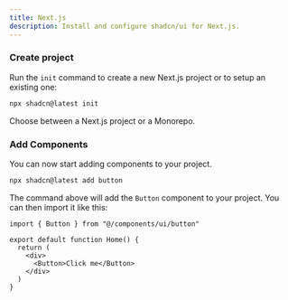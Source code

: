 ```yaml
---
title: Next.js
description: Install and configure shadcn/ui for Next.js.
---
```


<Steps>

### Create project

Run the `init` command to create a new Next.js project or to setup an existing one:

```bash
npx shadcn@latest init
```

Choose between a Next.js project or a Monorepo.

### Add Components

You can now start adding components to your project.

```bash
npx shadcn@latest add button
```

The command above will add the `Button` component to your project. You can then import it like this:

```tsx {1,6} showLineNumbers title="app/page.tsx"
import { Button } from "@/components/ui/button"

export default function Home() {
  return (
    <div>
      <Button>Click me</Button>
    </div>
  )
}
```

</Steps>
